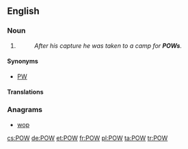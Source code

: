 {{also|pow}}
==English==

===Noun===
{{en-noun}}

# {{label|en|military}} {{initialism of|prisoner of war|lang=en}}
#: ''After his capture he was taken to a camp for '''POWs'''.''

====Synonyms====
* [[PW]] {{qualifier|Canada|military}}

====Translations====
{{trans-top|initialism of prisoner of war}}
{{trans-mid}}
{{trans-bottom}}

===Anagrams===
* [[wop#English|wop]]

[[cs:POW]]
[[de:POW]]
[[et:POW]]
[[fr:POW]]
[[pl:POW]]
[[ta:POW]]
[[tr:POW]]